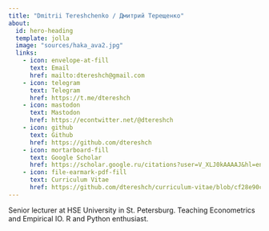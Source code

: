 ```yaml
---
title: "Dmitrii Tereshchenko / Дмитрий Терещенко"
about:
  id: hero-heading
  template: jolla
  image: "sources/haka_ava2.jpg"
  links:
    - icon: envelope-at-fill
      text: Email
      href: mailto:dtereshch@gmail.com
    - icon: telegram
      text: Telegram
      href: https://t.me/dtereshch
    - icon: mastodon
      text: Mastodon
      href: https://econtwitter.net/@dtereshch
    - icon: github
      text: Github
      href: https://github.com/dtereshch
    - icon: mortarboard-fill
      text: Google Scholar
      href: https://scholar.google.ru/citations?user=V_XLJ0kAAAAJ&hl=en
    - icon: file-earmark-pdf-fill
      text: Curriculum Vitae
      href: https://github.com/dtereshch/curriculum-vitae/blob/cf28e90cfc04e586d0c6f89646f4f615f4529b1c/TereshchenkoDS_AcademCV_eng.pdf
---
```


::: {#hero-heading}
Senior lecturer at HSE University in St. Petersburg. Teaching Econometrics and Empirical IO. R and Python enthusiast.
:::

